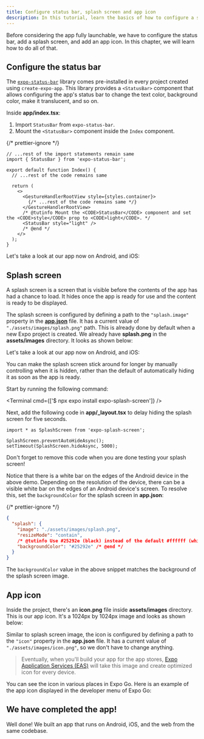 ```yaml
---
title: Configure status bar, splash screen and app icon
description: In this tutorial, learn the basics of how to configure a status bar, splash screen and app icon.
---
```




Before considering the app fully launchable, we have to configure the status bar, add a splash screen, and add an app icon. In this chapter, we will learn how to do all of that.

<Step label="1">

## Configure the status bar

The [`expo-status-bar`](/versions/latest/sdk/status-bar/) library comes pre-installed in every project created using `create-expo-app`. This library provides a `<StatusBar>` component that allows configuring the app's status bar to change the text color, background color, make it translucent, and so on.

Inside **app/index.tsx**:

1. Import `StatusBar` from `expo-status-bar`.
2. Mount the `<StatusBar>` component inside the `Index` component.

{/* prettier-ignore */}
```tsx app/index.tsx
// ...rest of the import statements remain same
import { StatusBar } from 'expo-status-bar';

export default function Index() {
  // ...rest of the code remains same

  return (
    <>
      <GestureHandlerRootView style={styles.container}>
        {/* ...rest of the code remains same */}
      </GestureHandlerRootView>
      /* @tutinfo Mount the <CODE>StatusBar</CODE> component and set the <CODE>style</CODE> prop to <CODE>light</CODE>. */
      <StatusBar style="light" />
      /* @end */
    </>
  );
}
```

Let's take a look at our app now on Android, and iOS:

<ContentSpotlight
  alt="StatusBar with light style shown on both Android and iOS."
  src="/static/images/tutorial/statusbar-example.png"
  className="max-w-[480px]"
/>

</Step>

<Step label="2">

## Splash screen

A splash screen is a screen that is visible before the contents of the app has had a chance to load. It hides once the app is ready for use and the content is ready to be displayed.

The splash screen is configured by defining a path to the `"splash.image"` property in the [**app.json**](/workflow/configuration/) file. It has a current value of `"./assets/images/splash.png"` path. This is already done by default when a new Expo project is created. We already have **splash.png** in the **assets/images** directory. It looks as shown below:

<ContentSpotlight
  src="/static/images/tutorial/splash.png"
  alt="Custom splash screen used in example app."
  className="max-w-[250px]"
/>

Let's take a look at our app now on Android, and iOS:

<ContentSpotlight file="tutorial/splash-screen.mp4" />

<Collapsible summary="Is the app loading too quickly for you to get a good look at the splash screen?">

You can make the splash screen stick around for longer by manually controlling when it is hidden, rather than the default of automatically hiding it as soon as the app is ready.

Start by running the following command:

<Terminal cmd={['$ npx expo install expo-splash-screen']} />

Next, add the following code in **app/\_layout.tsx** to delay hiding the splash screen for five seconds.

```tsx app/_layout.tsx
import * as SplashScreen from 'expo-splash-screen';

SplashScreen.preventAutoHideAsync();
setTimeout(SplashScreen.hideAsync, 5000);
```

Don't forget to remove this code when you are done testing your splash screen!

</Collapsible>

Notice that there is a white bar on the edges of the Android device in the above demo. Depending on the resolution of the device, there can be a visible white bar on the edges of an Android device's screen. To resolve this, set the `backgroundColor` for the splash screen in **app.json**:

{/* prettier-ignore */}
```json app.json
{
  "splash": {
    "image": "./assets/images/splash.png",
    "resizeMode": "contain",
    /* @tutinfo Use #25292e (black) instead of the default #ffffff (white). */
    "backgroundColor": "#25292e" /* @end */
  }
}
```

The `backgroundColor` value in the above snippet matches the background of the splash screen image.

</Step>

<Step label="3">

## App icon

Inside the project, there's an **icon.png** file inside **assets/images** directory. This is our app icon. It's a 1024px by 1024px image and looks as shown below:

<ContentSpotlight src="/static/images/tutorial/icon.png" className="max-w-[150px]" />

Similar to splash screen image, the icon is configured by defining a path to the `"icon"` property in the **app.json** file. It has a current value of `"./assets/images/icon.png"`, so we don't have to change anything.

> Eventually, when you'll build your app for the app stores, [Expo Application Services (EAS)](/eas/) will take this image and create optimized icon for every device.

You can see the icon in various places in Expo Go. Here is an example of the app icon displayed in the developer menu of Expo Go:

<ContentSpotlight
  alt="Splash screen on Developer Menu in Expo Go app."
  src="/static/images/tutorial/app-icon-visible.png"
  className="max-w-[250px]"
/>

</Step>

## We have completed the app!

Well done! We built an app that runs on Android, iOS, and the web from the same codebase.

<BoxLink
  title="Learn more"
  Icon={BookOpen02Icon}
  description="The next section of the tutorial will guide you toward resources to learn more about concepts we've covered here and others we have mentioned briefly."
  href="/tutorial/follow-up"
/>
